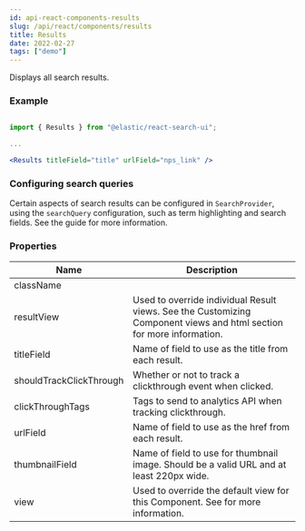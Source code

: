 ```yaml
---
id: api-react-components-results
slug: /api/react/components/results
title: Results
date: 2022-02-27
tags: ["demo"]
---
```


Displays all search results.

### Example

```jsx

import { Results } from "@elastic/react-search-ui";

...

<Results titleField="title" urlField="nps_link" />
```

### Configuring search queries

Certain aspects of search results can be configured in `SearchProvider`, using the `searchQuery` configuration, such as
term highlighting and search fields. See the <DocLink id="advanced" section="advanced-configuration" text="Advanced Configuration" /> guide
for more information.

### Properties

| Name                    | Description                                                                                                                                                                                 |
| ----------------------- | ------------------------------------------------------------------------------------------------------------------------------------------------------------------------------------------- |
| className               |                                                                                                                                                                                             |
| resultView              | Used to override individual Result views. See the Customizing Component views and html section for more information.                                                                        |
| titleField              | Name of field to use as the title from each result.                                                                                                                                         |
| shouldTrackClickThrough | Whether or not to track a clickthrough event when clicked.                                                                                                                                  |
| clickThroughTags        | Tags to send to analytics API when tracking clickthrough.                                                                                                                                   |
| urlField                | Name of field to use as the href from each result.                                                                                                                                          |
| thumbnailField          | Name of field to use for thumbnail image. Should be a valid URL and at least 220px wide.                                                                                                    |
| view                    | Used to override the default view for this Component. See <DocLink id="advanced" section="component-views-and-html" text="Customization: Component views and HTML" /> for more information. |
